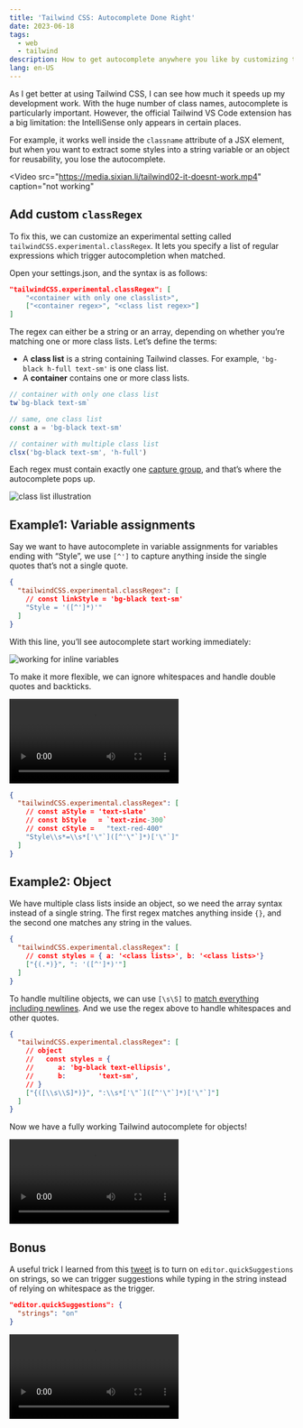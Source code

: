 ```yaml
---
title: 'Tailwind CSS: Autocomplete Done Right'
date: 2023-06-18
tags:
  - web
  - tailwind
description: How to get autocomplete anywhere you like by customizing the Tailwind CSS IntelliSense VS Code extension
lang: en-US
---
```



As I get better at using Tailwind CSS, I can see how much it speeds up my development work. With the huge number of class names, autocomplete is particularly important. However, the official Tailwind VS Code extension has a big limitation: the IntelliSense only appears in certain places.

For example, it works well inside the `classname` attribute of a JSX element, but when you want to extract some styles into a string variable or an object for reusability, you lose the autocomplete.

<Video
  src="https://media.sixian.li/tailwind02-it-doesnt-work.mp4"
  caption="not working"
></Video>

## Add custom `classRegex`

To fix this, we can customize an experimental setting called `tailwindCSS.experimental.classRegex`. It lets you specify a list of regular expressions which trigger autocompletion when matched.

Open your settings.json, and the syntax is as follows:

```json
"tailwindCSS.experimental.classRegex": [
    "<container with only one classlist>",
    ["<container regex>", "<class list regex>"]
]
```

The regex can either be a string or an array, depending on whether you’re matching one or more class lists. Let’s define the terms:

- A **class list** is a string containing Tailwind classes. For example, `'bg-black h-full text-sm'` is one class list.
- A **container** contains one or more class lists.

```typescript
// container with only one class list
tw`bg-black text-sm`

// same, one class list
const a = 'bg-black text-sm'

// container with multiple class list
clsx('bg-black text-sm', 'h-full')
```

Each regex must contain exactly one [capture group](https://developer.mozilla.org/en-US/docs/Web/JavaScript/Reference/Regular_expressions/Capturing_group), and that’s where the autocomplete pops up.

<Image
  alt="class list illustration"
  src="/articles/tailwind-autocomplete/class-list-illustration.png"
/>

## Example1: Variable assignments

Say we want to have autocomplete in variable assignments for variables ending with “Style”, we use `[^']` to capture anything inside the single quotes that’s not a single quote.

```json
{
  "tailwindCSS.experimental.classRegex": [
    // const linkStyle = 'bg-black text-sm'
    "Style = '([^']*)'"
  ]
}
```

With this line, you’ll see autocomplete start working immediately:

<Image
  alt="working for inline variables"
  src="/articles/tailwind-autocomplete/tailwind-ex1-variable.png"
/>

To make it more flexible, we can ignore whitespaces and handle double quotes and backticks.

<Video
  src="https://media.sixian.li/inline-object-demo.mp4"
  caption="multiline object"
/>

```json
{
  "tailwindCSS.experimental.classRegex": [
    // const aStyle = 'text-slate'
    // const bStyle   = `text-zinc-300`
    // const cStyle =   "text-red-400"
    "Style\\s*=\\s*['\"`]([^'\"`]*)['\"`]"
  ]
}
```

## Example2: Object

We have multiple class lists inside an object, so we need the array syntax instead of a single string. The first regex matches anything inside `{}`, and the second one matches any string in the values.

```json
{
  "tailwindCSS.experimental.classRegex": [
    // const styles = { a: '<class lists>', b: '<class lists>'}
    ["{(.*)}", ": '([^']*)'"]
  ]
}
```

To handle multiline objects, we can use `[\s\S]` to [match everything including newlines](https://www.perplexity.ai/search/44e9d79e-3765-419a-95b1-ed18e5b3c132?s=c). And we use the regex above to handle whitespaces and other quotes.

```json
{
  "tailwindCSS.experimental.classRegex": [
    // object
    //   const styles = {
    //      a: 'bg-black text-ellipsis',
    //      b:        'text-sm',
    // }
    ["{([\\s\\S]*)}", ":\\s*['\"`]([^'\"`]*)['\"`]"]
  ]
}
```

Now we have a fully working Tailwind autocomplete for objects!

<Video
  src="https://media.sixian.li/multiline-object.mp4"
  caption="multiline object"
/>

## Bonus

A useful trick I learned from this [tweet](https://twitter.com/zuozizhen/status/1614519138420150272?s=20) is to turn on `editor.quickSuggestions` on strings, so we can trigger suggestions while typing in the string instead of relying on whitespace as the trigger.

```json
"editor.quickSuggestions": {
  "strings": "on"
}
```

<Video src="https://media.sixian.li/string-on.mp4" caption="string on" />
<Video src="https://media.sixian.li/string-off.mp4" caption="string off" />

## Resources

- [https://github.com/tailwindlabs/tailwindcss/issues/7553#issuecomment-735915659](https://github.com/tailwindlabs/tailwindcss/issues/7553#issuecomment-735915659)
- [https://github.com/paolotiu/tailwind-intellisense-regex-list](https://github.com/paolotiu/tailwind-intellisense-regex-list)
- [https://www.paolotiu.com/blog/get-tailwind-intellisense-anywhere](https://www.paolotiu.com/blog/get-tailwind-intellisense-anywhere)
- [https://twitter.com/zuozizhen/status/1614519138420150272?s=20](https://twitter.com/zuozizhen/status/1614519138420150272?s=20)
